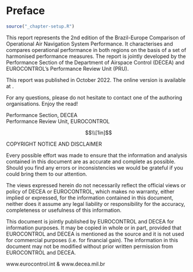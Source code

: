```{=tex}
\pagenumbering{roman}
\setcounter{page}{1}
```
# Preface {.unnumbered}

```r
source("_chapter-setup.R")
```

This report represents the 2nd edition of the Brazil-Europe Comparison of Operational Air Navigation System Performance.
It characterises and compares operational performance in both regions on the basis of a set of harmonised performance measures.
The report is jointly developed by the Performance Section of the Department of Airspace Control (DECEA) and EUROCONTROL's Performance Review Unit (PRU).

This report was published in October 2022.
The online version is available at <ADD FINAL LINK HERE>.

For any questions, please do not hesitate to contact one of the authoring organisations.
Enjoy the read!

Performance Section, DECEA    
Performance Review Unit, EUROCONTROL

<!-- add one inch of whitespace = empty equation --------------------------->
$$\\[1in]$$

::: border
COPYRIGHT NOTICE AND DISCLAIMER

Every possible effort was made to ensure that the information and analysis contained in this document are as accurate and complete as possible.
Should you find any errors or inconsistencies we would be grateful if you could bring them to our attention.

The views expressed herein do not necessarily reflect the official views or policy of DECEA or EUROCONTROL, which makes no warranty, either implied or expressed, for the information contained in this document, neither does it assume any legal liability or responsibility for the accuracy, completeness or usefulness of this information.

This document is jointly published by EUROCONTROL and DECEA for information purposes.
It may be copied in whole or in part, provided that EUROCONTROL and DECEA is mentioned as the source and it is not used for commercial purposes (i.e. for financial gain).
The information in this document may not be modified without prior written permission from EUROCONTROL and DECEA.

www.eurocontrol.int & www.decea.mil.br
:::
